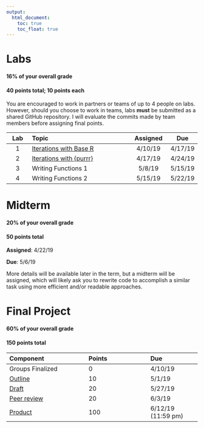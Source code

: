 ```yaml
---
output:
  html_document:
    toc: true
    toc_float: true
---
```


# Labs
#### 16% of your overall grade
#### 40 points total; 10 points each

You are encouraged to work in partners or teams of up to 4 people on labs.
However, should you choose to work in teams, labs **must** be submitted as a
shared GitHub repository. I will evaluate the commits made by team members
before assigning final points.

|**Lab** | **Topic**                           | **Assigned** | **Due** | 
|:------:| :-----------------------------------| :-----------:| :------:| 
| 1      | [Iterations with Base R](lab1.html) | 4/10/19      | 4/17/19 |
| 2      | [Iterations with {purrr}](lab2.html)| 4/17/19      | 4/24/19 |
| 3      | Writing Functions 1                 | 5/8/19       | 5/15/19 | 
| 4      | Writing Functions 2                 | 5/15/19      | 5/22/19 | 


# Midterm
#### 20% of your overall grade
#### 50 points total

**Assigned**: 4/22/19

**Due**: 5/6/19

More details will be available later in the term, but a midterm will be 
assigned, which will likely ask you to rewrite code to accomplish a similar 
task using more efficient and/or readable approaches.

# Final Project
#### 60% of your overall grade
#### 150 points total

|**Component** | **Points**| **Due** | 
|:-------------|:----------|:--------| 
| Groups Finalized | 0 | 4/10/19|
| [Outline](https://uo-datasci-specialization.github.io/c3-fun_program_r/site-syllabus.html#outline_(10_points;_5%))  | 10 | 5/1/19 | 
| [Draft](https://uo-datasci-specialization.github.io/c3-fun_program_r/site-syllabus.html#draft_data_preparation_script_(20_points)) |  20 | 5/27/19 | 
| [Peer review](https://uo-datasci-specialization.github.io/c3-fun_program_r/site-syllabus.html#peer_review_of_data_preparation_script_(20_points)) | 20 | 6/3/19 | 
| [Product](https://uo-datasci-specialization.github.io/c3-fun_program_r/site-syllabus.html#final_product_grading_(100_points)) |  100 | 6/12/19 (11:59 pm) | 



